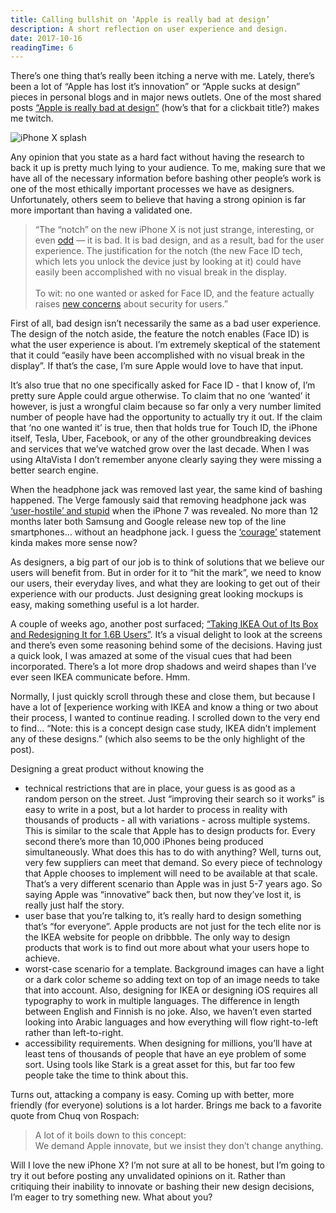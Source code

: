 ```yaml
---
title: Calling bullshit on ‘Apple is really bad at design’
description: A short reflection on user experience and design.
date: 2017-10-16
readingTime: 6
---
```


There’s one thing that’s really been itching a nerve with me. Lately, there’s been a lot of “Apple has lost it’s innovation” or “Apple sucks at design” pieces in personal blogs and in major news outlets. One of the most shared posts [“Apple is really bad at design”](https://theoutline.com/post/2352/apple-is-really-bad-at-design) (how’s that for a clickbait title?) makes me twitch.

![iPhone X splash](iphonex-splash.jpg)

Any opinion that you state as a hard fact without having the research to back it up is pretty much lying to your audience. To me, making sure that we have all of the necessary information before bashing other people’s work is one of the most ethically important processes we have as designers. Unfortunately, others seem to believe that having a strong opinion is far more important than having a validated one.

>“The “notch” on the new iPhone X is not just strange, interesting, or even [odd](https://www.theverge.com/2017/9/14/16306298/apple-iphone-x-screen-notch) — it is bad. It is bad design, and as a result, bad for the user experience. The justification for the notch (the new Face ID tech, which lets you unlock the device just by looking at it) could have easily been accomplished with no visual break in the display.
<br><br>To wit: no one wanted or asked for Face ID, and the feature actually raises [new concerns](https://www.theverge.com/2017/9/12/16298192/apple-iphone-face-id-legal-security-fifth-amendment) about security for users.”

First of all, bad design isn’t necessarily the same as a bad user experience. The design of the notch aside, the feature the notch enables (Face ID) is what the user experience is about. I’m extremely skeptical of the statement that it could “easily have been accomplished with no visual break in the display”. If that’s the case, I’m sure Apple would love to have that input.

It’s also true that no one specifically asked for Face ID - that I know of, I’m pretty sure Apple could argue otherwise. To claim that no one ‘wanted’ it however, is just a wrongful claim because so far only a very number limited number of people have had the opportunity to actually try it out. If the claim that ‘no one wanted it’ is true, then that holds true for Touch ID, the iPhone itself, Tesla, Uber, Facebook, or any of the other groundbreaking devices and services that we’ve watched grow over the last decade. When I was using AltaVista I don’t remember anyone clearly saying they were missing a better search engine.

When the headphone jack was removed last year, the same kind of bashing happened. The Verge famously said that removing headphone jack was [‘user-hostile’ and stupid](https://www.theverge.com/circuitbreaker/2016/6/21/11991302/iphone-no-headphone-jack-user-hostile-stupid) when the iPhone 7 was revealed. No more than 12 months later both Samsung and Google release new top of the line smartphones… without an headphone jack. I guess the [‘courage’](https://www.youtube.com/watch?v=KeNILrYX6fI) statement kinda makes more sense now?

As designers, a big part of our job is to think of solutions that we believe our users will benefit from. But in order for it to “hit the mark”, we need to know our users, their everyday lives, and what they are looking to get out of their experience with our products. Just designing great looking mockups is easy, making something useful is a lot harder.

A couple of weeks ago, another post surfaced; [“Taking IKEA Out of Its Box and Redesigning It for 1.6B Users”](https://uxplanet.org/taking-ikea-out-of-its-box-and-redesigning-it-for-1-6b-users-e13e0f2abd94). It’s a visual delight to look at the screens and there’s even some reasoning behind some of the decisions. Having just a quick look, I was amazed at some of the visual cues that had been incorporated. There’s a lot more drop shadows and weird shapes than I’ve ever seen IKEA communicate before. Hmm.

Normally, I just quickly scroll through these and close them, but because I have a lot of [experience working with IKEA and know a thing or two about their process, I wanted to continue reading. I scrolled down to the very end to find… “Note: this is a concept design case study, IKEA didn’t implement any of these designs.” (which also seems to be the only highlight of the post).

Designing a great product without knowing the
- technical restrictions that are in place, your guess is as good as a random person on the street. Just “improving their search so it works” is easy to write in a post, but a lot harder to process in reality with thousands of products - all with variations - across multiple systems. This is similar to the scale that Apple has to design products for. Every second there’s more than 10,000 iPhones being produced simultaneously. What does this has to do with anything? Well, turns out, very few suppliers can meet that demand. So every piece of technology that Apple chooses to implement will need to be available at that scale. That’s a very different scenario than Apple was in just 5-7 years ago. So saying Apple was “innovative” back then, but now they’ve lost it, is really just half the story.
- user base that you’re talking to, it’s really hard to design something that’s “for everyone”. Apple products are not just for the tech elite nor is the IKEA website for people on dribbble. The only way to design products that work is to find out more about what your users hope to achieve.
- worst-case scenario for a template. Background images can have a light or a dark color scheme so adding text on top of an image needs to take that into account. Also, designing for IKEA or designing iOS requires all typography to work in multiple languages. The difference in length between English and Finnish is no joke. Also, we haven’t even started looking into Arabic languages and how everything will flow right-to-left rather than left-to-right.
- accessibility requirements. When designing for millions, you’ll have at least tens of thousands of people that have an eye problem of some sort. Using tools like Stark is a great asset for this, but far too few people take the time to think about this.

Turns out, attacking a company is easy. Coming up with better, more friendly (for everyone) solutions is a lot harder. Brings me back to a favorite quote from Chuq von Rospach:

>A lot of it boils down to this concept:
<br>We demand Apple innovate, but we insist they don’t change anything.

Will I love the new iPhone X? I’m not sure at all to be honest, but I’m going to try it out before posting any unvalidated opinions on it. Rather than critiquing their inability to innovate or bashing their new design decisions, I’m eager to try something new. What about you?